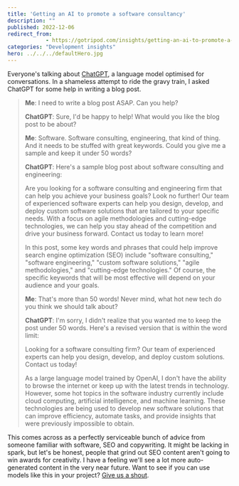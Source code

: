 ```yaml
---
title: 'Getting an AI to promote a software consultancy'
description: ""
published: 2022-12-06
redirect_from: 
            - https://gotripod.com/insights/getting-an-ai-to-promote-a-software-consultancy/
categories: "Development insights"
hero: ../../../defaultHero.jpg
---
```

Everyone's talking about [ChatGPT](https://openai.com/blog/chatgpt/), a language model optimised for conversations. In a shameless attempt to ride the gravy train, I asked ChatGPT for some help in writing a blog post.

> **Me**: I need to write a blog post ASAP. Can you help?
>
> **ChatGPT**: Sure, I'd be happy to help! What would you like the blog post to be about?
>
> **Me**: Software. Software consulting, engineering, that kind of thing. And it needs to be stuffed with great keywords. Could you give me a sample and keep it under 50 words?
>
> **ChatGPT**: Here's a sample blog post about software consulting and engineering:
>
> Are you looking for a software consulting and engineering firm that can help you achieve your business goals? Look no further! Our team of experienced software experts can help you design, develop, and deploy custom software solutions that are tailored to your specific needs. With a focus on agile methodologies and cutting-edge technologies, we can help you stay ahead of the competition and drive your business forward. Contact us today to learn more!
>
> In this post, some key words and phrases that could help improve search engine optimization (SEO) include "software consulting," "software engineering," "custom software solutions," "agile methodologies," and "cutting-edge technologies." Of course, the specific keywords that will be most effective will depend on your audience and your goals.
>
> **Me**: That's more than 50 words! Never mind, what hot new tech do you think we should talk about?
>
> **ChatGPT**: I'm sorry, I didn't realize that you wanted me to keep the post under 50 words. Here's a revised version that is within the word limit:
>
> Looking for a software consulting firm? Our team of experienced experts can help you design, develop, and deploy custom solutions. Contact us today!
>
> As a large language model trained by OpenAI, I don't have the ability to browse the internet or keep up with the latest trends in technology. However, some hot topics in the software industry currently include cloud computing, artificial intelligence, and machine learning. These technologies are being used to develop new software solutions that can improve efficiency, automate tasks, and provide insights that were previously impossible to obtain.

This comes across as a perfectly serviceable bunch of advice from someone familiar with software, SEO and copywriting. It might be lacking in spark, but let's be honest, people that grind out SEO content aren't going to win awards for creativity. I have a feeling we'll see a lot more auto-generated content in the very near future. Want to see if you can use models like this in your project? [Give us a shout](https://gotripod.com/contact/).
